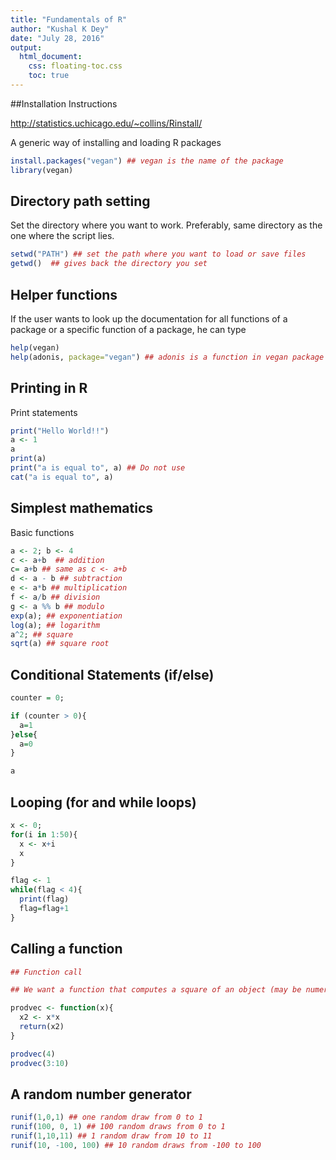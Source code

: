 ```yaml
---
title: "Fundamentals of R"
author: "Kushal K Dey"
date: "July 28, 2016"
output: 
  html_document:
    css: floating-toc.css
    toc: true
---
```


##Installation Instructions

[http://statistics.uchicago.edu/~collins/Rinstall/](http://statistics.uchicago.edu/~collins/Rinstall/)

A generic way of installing and loading R packages 

```r
install.packages("vegan") ## vegan is the name of the package
library(vegan)
```

## Directory path setting

Set the directory where you want to work. Preferably, same directory as the one where the script lies. 

```r
setwd("PATH") ## set the path where you want to load or save files 
getwd()  ## gives back the directory you set
```

## Helper functions

If the user wants to look up the documentation for all functions of a package or a specific function of a package, he can type 

```r
help(vegan) 
help(adonis, package="vegan") ## adonis is a function in vegan package
```

## Printing in R

Print statements 

```r
print("Hello World!!")
a <- 1
a
print(a)
print("a is equal to", a) ## Do not use
cat("a is equal to", a)
```

## Simplest mathematics

Basic functions

```r
a <- 2; b <- 4
c <- a+b  ## addition
c= a+b ## same as c <- a+b
d <- a - b ## subtraction 
e <- a*b ## multiplication
f <- a/b ## division
g <- a %% b ## modulo
exp(a); ## exponentiation
log(a); ## logarithm
a^2; ## square
sqrt(a) ## square root
```

## Conditional Statements  (if/else)

```r
counter = 0;

if (counter > 0){
  a=1
}else{
  a=0
}

a
```

## Looping (for and while loops)

```r
x <- 0;
for(i in 1:50){
  x <- x+i
  x
}

flag <- 1
while(flag < 4){
  print(flag)
  flag=flag+1
}

```

## Calling  a function 

```r
## Function call

## We want a function that computes a square of an object (may be numeric or a numeric vector)

prodvec <- function(x){
  x2 <- x*x
  return(x2)
}

prodvec(4)
prodvec(3:10)
```


## A random number generator

```r
runif(1,0,1) ## one random draw from 0 to 1
runif(100, 0, 1) ## 100 random draws from 0 to 1
runif(1,10,11) ## 1 random draw from 10 to 11
runif(10, -100, 100) ## 10 random draws from -100 to 100
```



